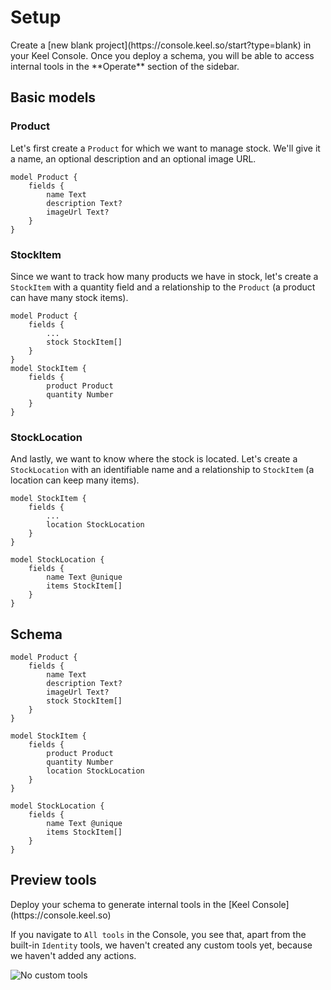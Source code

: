 
# Setup

<Callout type="info" emoji="💡">
  Create a [new blank project](https://console.keel.so/start?type=blank) in your Keel Console. Once you deploy a schema, you will be able to access internal tools in the **Operate** section of the sidebar.
</Callout>

## Basic models

### Product

Let's first create a `Product` for which we want to manage stock. We'll give it a name, an optional description and an optional image URL.
```keel {1-7}
model Product {
    fields {
        name Text
        description Text?
        imageUrl Text?
    }
}
```

### StockItem

Since we want to track how many products we have in stock, let's create a `StockItem` with a quantity field and a relationship to the `Product` (a product can have many stock items).
```keel {4,7-12}
model Product {
    fields {
        ...
        stock StockItem[]
    }
}
model StockItem {
    fields {
        product Product
        quantity Number
    }
}
```

### StockLocation

And lastly, we want to know where the stock is located. Let's create a `StockLocation` with an identifiable name and a relationship to `StockItem` (a location can keep many items).
```keel {4, 7-12}
model StockItem {
    fields {
        ...
        location StockLocation
    }
}

model StockLocation {
    fields {
        name Text @unique
        items StockItem[]
    }
}
```

## Schema 

```keel filename="schema.keel" {1-23}
model Product {
    fields {
        name Text
        description Text?
        imageUrl Text?
        stock StockItem[]
    }
}

model StockItem {
    fields {
        product Product
        quantity Number
        location StockLocation
    }
}

model StockLocation {
    fields {
        name Text @unique
        items StockItem[]
    }
}
```

## Preview tools

<Callout type="info" emoji="💡">
  Deploy your schema to generate internal tools in the [Keel Console](https://console.keel.so)
</Callout>

 If you navigate to `All tools` in the Console, you see that, apart from the built-in `Identity` tools, we haven't created any custom tools yet, because we haven't added any actions.

![No custom tools](/internal-tools-tutorial-empty.png)